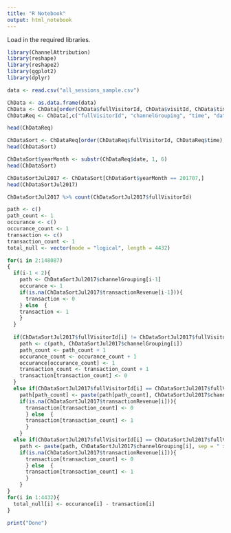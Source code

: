 ---
title: "R Notebook"
output: html_notebook
---

Load in the required libraries.

```{r}
library(ChannelAttribution)
library(reshape)
library(reshape2)
library(ggplot2)
library(dplyr)
```

```{r}
data <- read.csv("all_sessions_sample.csv")
```


```{r}
ChData <- as.data.frame(data)
ChData <- ChData[order(ChData$fullVisitorId, ChData$visitId, ChData$time),]
ChDataReq <- ChData[,c("fullVisitorId", "channelGrouping", "time", "date", "visitId", "transactionRevenue", "eCommerceAction_type")]
```
 
```{r}
head(ChDataReq)
```

```{r}
ChDataSort <- ChDataReq[order(ChDataReq$fullVisitorId, ChDataReq$time),]
head(ChDataSort)
```

```{r}
ChDataSort$yearMonth <- substr(ChDataReq$date, 1, 6)
head(ChDataSort)
```

```{r}
ChDataSortJul2017 <- ChDataSort[ChDataSort$yearMonth == 201707,]
head(ChDataSortJul2017)
```

```{r}
ChDataSortJul2017 %>% count(ChDataSortJul2017$fullVisitorId)
```


```{r}
path <- c()
path_count <- 1
occurance <- c()
occurance_count <- 1
transaction <- c()
transaction_count <- 1
total_null <- vector(mode = "logical", length = 4432)

for(i in 2:148087)
{
  if(i-1 < 2){
    path <- ChDataSortJul2017$channelGrouping[i-1]
    occurance <- 1
    if(is.na(ChDataSortJul2017$transactionRevenue[i-1])){
      transaction <- 0
    } else  {
    transaction <- 1
    }
  }
  
  if(ChDataSortJul2017$fullVisitorId[i] != ChDataSortJul2017$fullVisitorId[i-1]){
    path <- c(path, ChDataSortJul2017$channelGrouping[i])
    path_count <- path_count + 1
    occurance_count <- occurance_count + 1
    occurance[occurance_count] <- 1
    transaction_count <- transaction_count + 1
    transaction[transaction_count] <- 0
  }
  else if(ChDataSortJul2017$fullVisitorId[i] == ChDataSortJul2017$fullVisitorId[i-1] && path_count > 1){
    path[path_count] <- paste(path[path_count], ChDataSortJul2017$channelGrouping[i], sep = " > ")
    if(is.na(ChDataSortJul2017$transactionRevenue[i])){
      transaction[transaction_count] <- 0
      } else  {
      transaction[transaction_count] <- 1
      }
    }
  else if(ChDataSortJul2017$fullVisitorId[i] == ChDataSortJul2017$fullVisitorId[i-1] && path_count == 1){
    path <- paste(path, ChDataSortJul2017$channelGrouping[i], sep = " > ")
    if(is.na(ChDataSortJul2017$transactionRevenue[i])){
      transaction[transaction_count] <- 0
      } else  {
      transaction[transaction_count] <- 1
      }
    }
}
for(i in 1:4432){
  total_null[i] <- occurance[i] - transaction[i]
}

print("Done")
```

